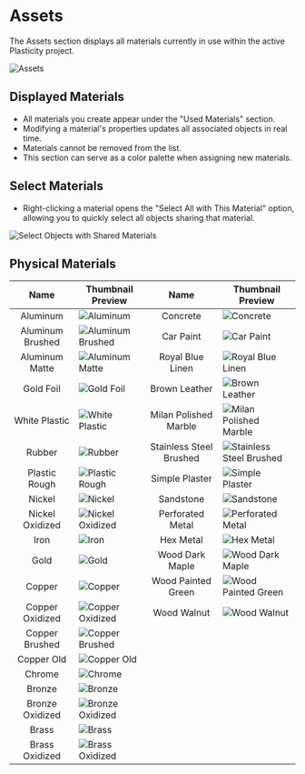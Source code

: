 
# Assets

The Assets section displays all materials currently in use within the active Plasticity project. 

![Assets](/img/assets.png)

## Displayed Materials

- All materials you create appear under the "Used Materials" section.
- Modifying a material's properties updates all associated objects in real time. 
- Materials cannot be removed from the list.
- This section can serve as a color palette when assigning new materials.

## Select Materials

- Right-clicking a material opens the "Select All with This Material" option, allowing you to quickly select all objects sharing that material.

![Select Objects with Shared Materials](/img/assets-select-materials.png)

## Physical Materials

| Name   | Thumbnail Preview   | Name   | Thumbnail Preview    |
|:------:|---------------------|:------:|----------------------|
| Aluminum | ![Aluminum](/img/aluminum.png)                           | Concrete      | ![Concrete](/img/concrete.png)       |
| Aluminum Brushed | ![Aluminum Brushed](/img/aluminum-brushed.png)   | Car Paint     | ![Car Paint](/img/car-paint.png)       |
| Aluminum Matte | ![Aluminum Matte](/img/aluminum-matte.png)         | Royal Blue Linen  | ![Royal Blue Linen](/img/royal-blue-linen.png)       |
| Gold Foil | ![Gold Foil](/img/gold-foil.png)   | Brown Leather     | ![Brown Leather](/img/brown-leather.png)       |
| White Plastic | ![White Plastic](/img/white-plastic.png)   | Milan Polished Marble     | ![Milan Polished Marble](/img/milan-polished-marble.png)       |
| Rubber | ![Rubber](/img/rubber.png)   | Stainless Steel Brushed     | ![Stainless Steel Brushed](/img/stainless-steel-brushed.png)       |
| Plastic Rough | ![Plastic Rough](/img/plastic-rough.png)   | Simple Plaster    | ![Simple Plaster](/img/simple-plaster.png)       |
| Nickel | ![Nickel](/img/nickel.png)   | Sandstone    | ![Sandstone](/img/sandstone.png)       |
| Nickel Oxidized | ![Nickel Oxidized](/img/nickel-oxidized.png)   | Perforated Metal    | ![Perforated Metal](/img/perforated-netal.png)       |
| Iron | ![Iron](/img/iron.png)   | Hex Metal    | ![Hex Metal](/img/hex-metal.png)        |
| Gold | ![Gold](/img/gold.png)   | Wood Dark Maple    | ![Wood Dark Maple](/img/wood-dark-maple.png)        |
| Copper | ![Copper](/img/copper.png)   | Wood Painted Green    | ![Wood Painted Green](/img/wood-painted-green.png)        |
| Copper Oxidized    | ![Copper Oxidized](/img/copper-oxidized.png)        | Wood Walnut    | ![Wood Walnut](/img/wood-walnut.png)        |
| Copper Brushed   | ![Copper Brushed](/img/copper-brushed.png)   |    |    |
| Copper Old    | ![Copper Old](/img/copper-old.png)  |          |     |
| Chrome    | ![Chrome](/img/chrome.png) |    |      |
| Bronze    | ![Bronze](/img/bronze.png) |    |        |
| Bronze Oxidized   | ![Bronze Oxidized](/img/bronze-oxidized.png)        |      |        |
| Brass  | ![Brass](/img/brass.png)        |     |        |
| Brass Oxidized   | ![Brass Oxidized](/img/brass-oxidized.png)        |     |    |


